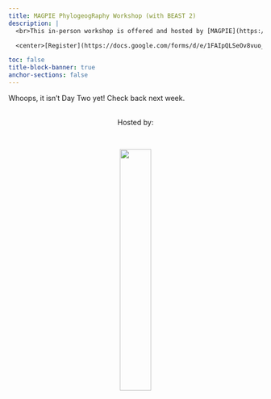 ```yaml
---
title: MAGPIE PhylogeogRaphy Workshop (with BEAST 2)
description: |
  <br>This in-person workshop is offered and hosted by [MAGPIE](https://www.sfu.ca/magpie.html) in the Department of Mathematics at Simon Fraser University.

  <center>[Register](https://docs.google.com/forms/d/e/1FAIpQLSeOv8vuo_HdsrBvmoONwcjoCHNAPPXnRvYSXVJmDQBSgpsrJw/viewform?usp=dialog){.btn .btn-outline-primary}</center>

toc: false
title-block-banner: true
anchor-sections: false
---
```


Whoops, it isn't Day Two yet! Check back next week.

<br>
<center>Hosted by:</center>
<br>

<center>![](img/magpieLogo/lightBackground/transparentcircle_darktext.png){fig-alt="host logo" width="35%"}</center>
